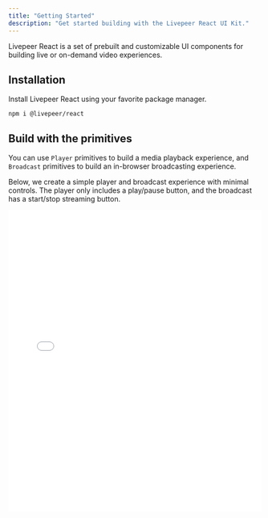 ```yaml
---
title: "Getting Started"
description: "Get started building with the Livepeer React UI Kit."
---
```


Livepeer React is a set of prebuilt and customizable UI components for building
live or on-demand video experiences.

## Installation

Install Livepeer React using your favorite package manager.

```
npm i @livepeer/react
```

## Build with the primitives

You can use `Player` primitives to build a media playback experience, and
`Broadcast` primitives to build an in-browser broadcasting experience.

Below, we create a simple player and broadcast experience with minimal controls.
The player only includes a play/pause button, and the broadcast has a start/stop
streaming button.

<Tabs>
  <Tab title="Player.tsx">
    <iframe
      src={`https://ui-kit-docs-embed.vercel.app/player/getting_started`}
      height="600px"
      width="100%"
      frameBorder="0"
      allowFullScreen
      allow="autoplay; encrypted-media; fullscreen; picture-in-picture; display-capture; camera; microphone"
      style={{
        borderRadius: 10,
        backgroundColor: "black",
      }}
    />
  </Tab>
  <Tab title="Broadcast.tsx">
    <iframe
      src={`https://ui-kit-docs-embed.vercel.app/broadcast/getting_started`}
      height="600px"
      width="100%"
      frameBorder="0"
      allowFullScreen
      allow="autoplay; encrypted-media; fullscreen; picture-in-picture; display-capture; camera; microphone"
      style={{
        borderRadius: 10,
        backgroundColor: "black",
      }}
    />
  </Tab>
</Tabs>

## Integrate with Studio

Now that we've started using the primitives, we need something to play or
broadcast! We can integrate with the Livepeer Studio API to start playing media.

The below example shows the use of the `livepeer` JS SDK, but any other
language's SDK can be used to fetch the playback info or stream object.

<Tabs>
  <Tab title="get-source.ts">
    ```ts
    // this is a server function, which uses the API key
    // on the backend
    import livepeer from "livepeer"
    import { getSrc } from "@livepeer/react/external";

    export async function getSourceForPlaybackId(playbackId: string) {
      const response = await livepeer.playback.get(playbackId);

      // the return value can be passed directly to the Player as `src`
      return getSrc(response.playbackInfo);
    }
    ```

  </Tab>
  <Tab title="get-ingest.ts">
    ```ts
    // this is a server function, which uses the API key
    // on the backend
    import livepeer from "livepeer"
    import { getIngest } from "@livepeer/react/external";

    export async function getIngestUrlForStreamId(streamId: string) {
      const stream = await livepeer.stream.get(streamId);

      // the return value can be passed directly to the Broadcast as `ingestUrl`
      return getIngest(stream.stream);
    }
    ```

  </Tab>
</Tabs>

Want to learn more? Continue reading the documentation for more details.
